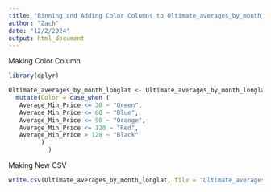 ```yaml
---
title: "Binning and Adding Color Columns to Ultimate_averages_by_month_longlat"
author: "Zach"
date: "12/2/2024"
output: html_document
---
```


Making Color Column
```r
library(dplyr)

Ultimate_averages_by_month_longlat <- Ultimate_averages_by_month_longlat %>%
  mutate(Color = case_when (
   Average_Min_Price <= 30 ~ "Green",
   Average_Min_Price <= 60 ~ "Blue",
   Average_Min_Price <= 90 ~ "Orange",
   Average_Min_Price <= 120 ~ "Red",
   Average_Min_Price > 120 ~ "Black"
         )
           )

```


Making New CSV
```r
write.csv(Ultimate_averages_by_month_longlat, file = "Ultimate_averages_by_month_longlat.csv")
```

